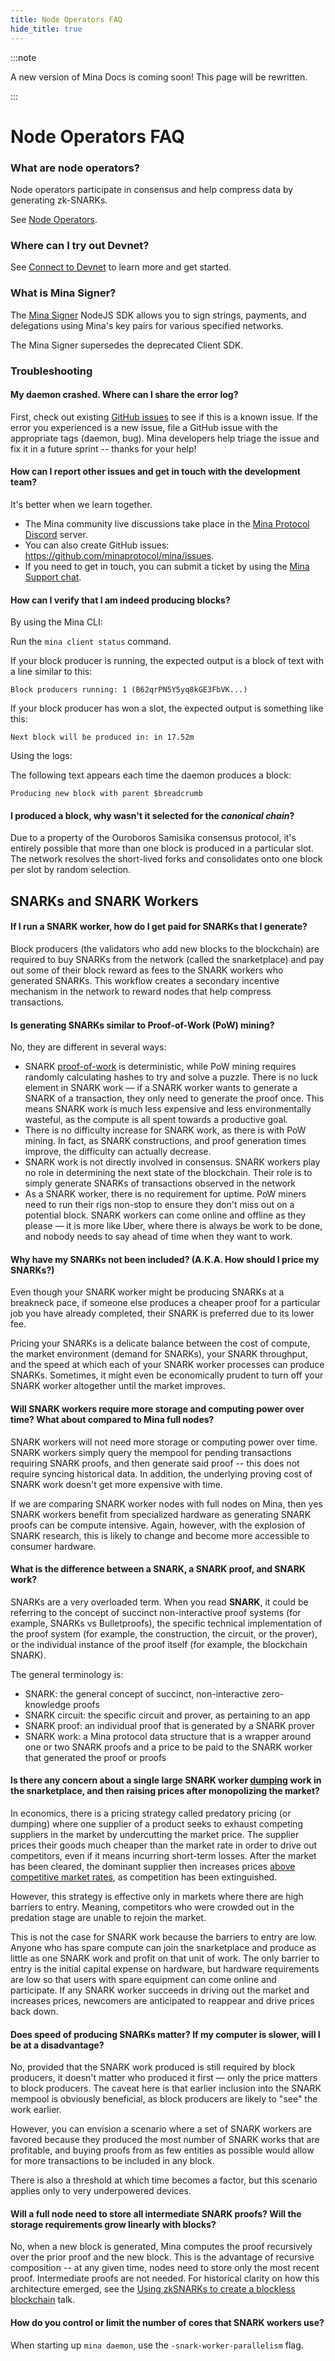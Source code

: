 ```yaml
---
title: Node Operators FAQ
hide_title: true
---
```


:::note

A new version of Mina Docs is coming soon! This page will be rewritten.

:::


# Node Operators FAQ

### What are node operators?

Node operators participate in consensus and help compress data by generating zk-SNARKs.

See [Node Operators](/node-operators).

### Where can I try out Devnet?

See [Connect to Devnet](/node-operators/connecting-to-devnet) to learn more and get started. 

### What is Mina Signer?

The [Mina Signer](https://github.com/o1-labs/o1js/blob/main/src/mina-signer/README.md) NodeJS SDK allows you to sign strings, payments, and delegations using Mina's key pairs for various specified networks.

The Mina Signer supersedes the deprecated Client SDK.

### Troubleshooting

#### My daemon crashed. Where can I share the error log?

First, check out existing [GitHub issues](https://github.com/minaprotocol/mina/issues) to see if this is a known issue. If the error you experienced is a new issue, file a GitHub issue with the appropriate tags (daemon, bug). Mina developers help triage the issue and fix it in a future sprint -- thanks for your help!  

#### How can I report other issues and get in touch with the development team?

It's better when we learn together. 

- The Mina community live discussions take place in the [Mina Protocol Discord](https://discord.gg/minaprotocol) server.
- You can also create GitHub issues: https://github.com/minaprotocol/mina/issues.
- If you need to get in touch, you can submit a ticket by using the [Mina Support chat](https://support.minaprotocol.com/).

#### How can I verify that I am indeed producing blocks?

By using the Mina CLI:

Run the `mina client status` command.

If your block producer is running, the expected output is a block of text with a line similar to this:
```text
Block producers running: 1 (B62qrPN5Y5yq8kGE3FbVK...)
```

If your block producer has won a slot, the expected output is something like this:

```text
Next block will be produced in: in 17.52m
```

Using the logs:

The following text appears each time the daemon produces a block:

`Producing new block with parent $breadcrumb`

#### I produced a block, why wasn't it selected for the _canonical chain_?

Due to a property of the Ouroboros Samisika consensus protocol, it's entirely possible that more than one block is produced in a particular slot. The network resolves the short-lived forks and consolidates onto one block per slot by random selection.

<!-- Below is a visualization of the Mina Blockchain:
![Visualization of the Mina Blockchain and its Singleton Forks](/img/mina-singleton-forks.png) -->

## SNARKs and SNARK Workers

#### If I run a SNARK worker, how do I get paid for SNARKs that I generate?

Block producers (the validators who add new blocks to the blockchain) are required to buy SNARKs from the network (called the snarketplace) and pay out some of their block reward as fees to the SNARK workers who generated SNARKs. This workflow creates a secondary incentive mechanism in the network to reward nodes that help compress transactions.

#### Is generating SNARKs similar to Proof-of-Work (PoW) mining?

No, they are different in several ways:

- SNARK <a href="https://minaprotocol.com/blog/proof-of-work-vs-proof-of-stake#proof-of-work">proof-of-work</a> is deterministic, while PoW mining requires randomly calculating hashes to try and solve a puzzle. There is no luck element in SNARK work — if a SNARK worker wants to generate a SNARK of a transaction, they only need to generate the proof once. This means SNARK work is much less expensive and less environmentally wasteful, as the compute is all spent towards a productive goal.
- There is no difficulty increase for SNARK work, as there is with PoW mining. In fact, as SNARK constructions, and proof generation times improve, the difficulty can actually decrease.
- SNARK work is not directly involved in consensus. SNARK workers play no role in determining the next state of the blockchain. Their role is to simply generate SNARKs of transactions observed in the network
- As a SNARK worker, there is no requirement for uptime. PoW miners need to run their rigs non-stop to ensure they don't miss out on a potential block. SNARK workers can come online and offline as they please — it is more like Uber, where there is always be work to be done, and nobody needs to say ahead of time when they want to work.

#### Why have my SNARKs not been included? (A.K.A. How should I price my SNARKs?)

Even though your SNARK worker might be producing SNARKs at a breakneck pace, if someone else produces a cheaper proof for a particular job you have already completed, their SNARK is preferred due to its lower fee.

Pricing your SNARKs is a delicate balance between the cost of compute, the market environment (demand for SNARKs), your SNARK throughput, and the speed at which each of your SNARK worker processes can produce SNARKs. Sometimes, it might even be economically prudent to turn off your SNARK worker altogether until the market improves.

#### Will SNARK workers require more storage and computing power over time? What about compared to Mina full nodes?

SNARK workers will not need more storage or computing power over time. SNARK workers simply query the mempool for pending transactions requiring SNARK proofs, and then generate said proof -- this does not require syncing historical data. In addition, the underlying proving cost of SNARK work doesn't get more expensive with time.

If we are comparing SNARK worker nodes with full nodes on Mina, then yes SNARK workers benefit from specialized hardware as generating SNARK proofs can be compute intensive. Again, however, with the explosion of SNARK research, this is likely to change and become more accessible to consumer hardware.

#### What is the difference between a SNARK, a SNARK proof, and SNARK work?

SNARKs are a very overloaded term. When you read **SNARK**, it could be referring to the concept of succinct non-interactive proof systems (for example, SNARKs vs Bulletproofs), the specific technical implementation of the proof system (for example, the construction, the circuit, or the prover), or the individual instance of the proof itself (for example, the blockchain SNARK).

The general terminology is:

- SNARK: the general concept of succinct, non-interactive zero-knowledge proofs
- SNARK circuit: the specific circuit and prover, as pertaining to an app
- SNARK proof: an individual proof that is generated by a SNARK prover
- SNARK work: a Mina protocol data structure that is a wrapper around one or two SNARK proofs and a price to be paid to the SNARK worker that generated the proof or proofs 

#### Is there any concern about a single large SNARK worker [dumping](<https://en.wikipedia.org/wiki/Dumping_(pricing_policy)>) work in the snarketplace, and then raising prices after monopolizing the market?

In economics, there is a pricing strategy called predatory pricing (or dumping) where one supplier of a product seeks to exhaust competing suppliers in the market by undercutting the market price. The supplier prices their goods much cheaper than the market rate in order to drive out competitors, even if it means incurring short-term losses. After the market has been cleared, the dominant supplier then increases prices [above competitive market rates](https://en.wikipedia.org/wiki/Supracompetitive_pricing), as competition has been extinguished.

However, this strategy is effective only in markets where there are high barriers to entry. Meaning, competitors who were crowded out in the predation stage are unable to rejoin the market.

This is not the case for SNARK work because the barriers to entry are low. Anyone who has spare compute can join the snarketplace and produce as little as one SNARK work and profit on that unit of work. The only barrier to entry is the initial capital expense on hardware, but hardware requirements are low so that users with spare equipment can come online and participate. If any SNARK worker succeeds in driving out the market and increases prices, newcomers are anticipated to reappear and drive prices back down.

#### Does speed of producing SNARKs matter? If my computer is slower, will I be at a disadvantage?

No, provided that the SNARK work produced is still required by block producers, it doesn't matter who produced it first — only the price matters to block producers. The caveat here is that earlier inclusion into the SNARK mempool is obviously beneficial, as block producers are likely to "see" the work earlier.

However, you can envision a scenario where a set of SNARK workers are favored because they produced the most number of SNARK works that are profitable, and buying proofs from as few entities as possible would allow for more transactions to be included in any block.

There is also a threshold at which time becomes a factor, but this scenario applies only to very underpowered devices. 

#### Will a full node need to store all intermediate SNARK proofs? Will the storage requirements grow linearly with blocks?

No, when a new block is generated, Mina computes the proof recursively over the prior proof and the new block. This is the advantage of recursive composition -- at any given time, nodes need to store only the most recent proof. Intermediate proofs are not needed. For historical clarity on how this architecture emerged, see the [Using zkSNARKs to create a blockless blockchain](https://www.youtube.com/watch?v=eWVGATxEB6M) talk.

#### How do you control or limit the number of cores that SNARK workers use?

When starting up `mina daemon`, use the `-snark-worker-parallelism` flag.
